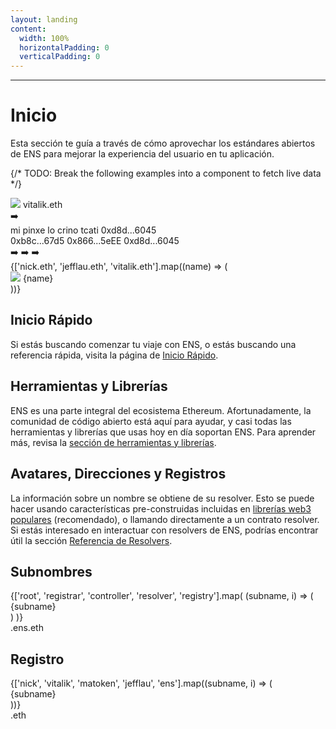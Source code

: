 ```yaml
---
layout: landing
content:
  width: 100%
  horizontalPadding: 0
  verticalPadding: 0
---
```



<HomePage />

---

# Inicio

Esta sección te guía a través de cómo aprovechar los estándares abiertos de ENS para mejorar la experiencia del usuario en tu aplicación.

{/* TODO: Break the following examples into a component to fetch live data */}


<Card className="flex items-center justify-center gap-2">
  <div className="flex flex-col gap-2 rounded-md border p-2 px-3">
    <div className="flex items-center gap-2">
      <object
        data={'https://ens-api.gregskril.com/avatar/vitalik.eth?width=64'}
        type="image/jpeg"
        className="aspect-square h-full w-8 rounded"
      >
        <img src="https://docs.ens.domains/fallback.svg" />
      </object>
      <span>vitalik.eth</span>
    </div>
  </div>
  <span>➡️</span>
  <div className="flex flex-col justify-start gap-1 rounded-md border p-2 px-3">
    <span>mi pinxe lo crino tcati</span>
    <span>0xd8d...6045</span>
  </div>
</Card>

<Card>
  <div className="flex items-stretch justify-center gap-2">
    <div className="flex flex-col justify-between rounded-md border p-2 px-3">
      <span>0xb8c...67d5</span>
      <span>0x866...5eEE</span>
      <span>0xd8d...6045</span>
    </div>
    <span className="flex flex-col gap-3 pt-3">
      <span>➡️</span>
      <span>➡️</span>
      <span>➡️</span>
    </span>
    <div className="flex flex-col gap-2 rounded-md border p-2 px-3">
      {['nick.eth', 'jefflau.eth', 'vitalik.eth'].map((name) => (
        <div className="flex items-center gap-2" key={name}>
          <object
            data={'https://ens-api.gregskril.com/avatar/' + name + '?width=64'}
            type="image/jpeg"
            className="aspect-square h-full w-8 rounded"
          >
            <img src="/img/fallback-avatar.svg" />
          </object>
          <span>{name}</span>
        </div>
      ))}
    </div>
  </div>
</Card>

## Inicio Rápido

Si estás buscando comenzar tu viaje con ENS, o estás buscando una referencia rápida, visita la página de [Inicio Rápido](/es/web/quickstart).

<EmbedLink
  href="/es/web/quickstart"
  title="Inicio Rápido"
  description="Para comenzar tu viaje con nombres."
/>

## Herramientas y Librerías

ENS es una parte integral del ecosistema Ethereum.
Afortunadamente, la comunidad de código abierto está aquí para ayudar, y casi todas las herramientas y librerías que usas hoy en día soportan ENS.
Para aprender más, revisa la [sección de herramientas y librerías](/es/web/libraries).

<EmbedLink
  href="/es/web/libraries"
  title="Herramientas y Librerías"
  description="Para aprender sobre las herramientas y librerías disponibles que interactúan con ENS"
/>

## Avatares, Direcciones y Registros

La información sobre un nombre se obtiene de su resolver. Esto se puede hacer usando características pre-construidas incluidas en [librerías web3 populares](/es/web/libraries) (recomendado), o llamando directamente a un contrato resolver.
Si estás interesado en interactuar con resolvers de ENS, podrías encontrar útil la sección [Referencia de Resolvers](/es/resolvers/interfaces).

<EmbedLink
  href="/es/web/resolution"
  title="Resolución de Direcciones"
  description="Para encontrar guías sobre las características de búsqueda de direcciones de ENS."
/>

## Subnombres

<Card className="flex items-center justify-center text-xl">
  <div className="text-right font-bold">
    {['root', 'registrar', 'controller', 'resolver', 'registry'].map(
      (subname, i) => (
        <div
          className={
            ['opacity-20', 'opacity-50', '', 'opacity-50', 'opacity-20'][i]
          }
          key={subname}
        >
          {subname}
        </div>
      )
    )}
  </div>
  <div className="text-blue font-bold">.ens.eth</div>
</Card>

<EmbedLink
  href="/es/web/subdomains"
  title="Emisión de Subnombres"
  description="Para una visión general de las diferentes formas de emitir subnombres."
/>

## Registro

<Card className="flex items-center justify-center text-xl">
  <div className="text-right font-bold">
    {['nick', 'vitalik', 'matoken', 'jefflau', 'ens'].map((subname, i) => (
      <div
        className={
          ['opacity-20', 'opacity-50', '', 'opacity-50', 'opacity-20'][i]
        }
        key={subname}
      >
        {subname}
      </div>
    ))}
  </div>
  <div className="text-blue font-bold">.eth</div>
</Card>

<EmbedLink
  href="/es/registry/eth"
  title="Registrador ETH"
  description="Para una visión general de los dos contratos inteligentes que componen el Registrador ETH."
/>
